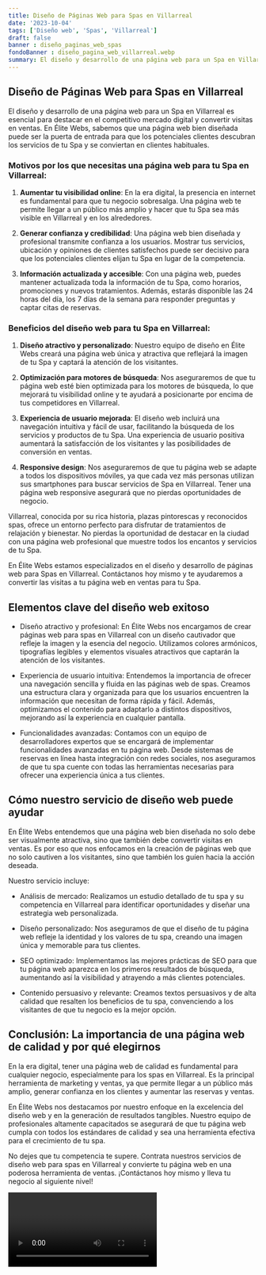 ```yaml
---
title: Diseño de Páginas Web para Spas en Villarreal
date: '2023-10-04'
tags: ['Diseño web', 'Spas', 'Villarreal']
draft: false
banner : diseño_paginas_web_spas
fondoBanner : diseño_pagina_web_villarreal.webp
summary: El diseño y desarrollo de una página web para un Spa en Villarreal es esencial para destacar en el competitivo mercado digital y convertir visitas en ventas. En Élite Webs, sabemos que una página web bien diseñada puede ser la puerta de entrada para que los potenciales clientes descubran los servicios de tu Spa y se conviertan en clientes habituales.
---
```


## Diseño de Páginas Web para Spas en Villarreal

El diseño y desarrollo de una página web para un Spa en Villarreal es esencial para destacar en el competitivo mercado digital y convertir visitas en ventas. En Élite Webs, sabemos que una página web bien diseñada puede ser la puerta de entrada para que los potenciales clientes descubran los servicios de tu Spa y se conviertan en clientes habituales.

### Motivos por los que necesitas una página web para tu Spa en Villarreal:

1. **Aumentar tu visibilidad online**: En la era digital, la presencia en internet es fundamental para que tu negocio sobresalga. Una página web te permite llegar a un público más amplio y hacer que tu Spa sea más visible en Villarreal y en los alrededores.

2. **Generar confianza y credibilidad**: Una página web bien diseñada y profesional transmite confianza a los usuarios. Mostrar tus servicios, ubicación y opiniones de clientes satisfechos puede ser decisivo para que los potenciales clientes elijan tu Spa en lugar de la competencia.

3. **Información actualizada y accesible**: Con una página web, puedes mantener actualizada toda la información de tu Spa, como horarios, promociones y nuevos tratamientos. Además, estarás disponible las 24 horas del día, los 7 días de la semana para responder preguntas y captar citas de reservas.

### Beneficios del diseño web para tu Spa en Villarreal:

1. **Diseño atractivo y personalizado**: Nuestro equipo de diseño en Élite Webs creará una página web única y atractiva que reflejará la imagen de tu Spa y captará la atención de los visitantes.

2. **Optimización para motores de búsqueda**: Nos aseguraremos de que tu página web esté bien optimizada para los motores de búsqueda, lo que mejorará tu visibilidad online y te ayudará a posicionarte por encima de tus competidores en Villarreal.

3. **Experiencia de usuario mejorada**: El diseño web incluirá una navegación intuitiva y fácil de usar, facilitando la búsqueda de los servicios y productos de tu Spa. Una experiencia de usuario positiva aumentará la satisfacción de los visitantes y las posibilidades de conversión en ventas.

4. **Responsive design**: Nos aseguraremos de que tu página web se adapte a todos los dispositivos móviles, ya que cada vez más personas utilizan sus smartphones para buscar servicios de Spa en Villarreal. Tener una página web responsive asegurará que no pierdas oportunidades de negocio.

Villarreal, conocida por su rica historia, plazas pintorescas y reconocidos spas, ofrece un entorno perfecto para disfrutar de tratamientos de relajación y bienestar. No pierdas la oportunidad de destacar en la ciudad con una página web profesional que muestre todos los encantos y servicios de tu Spa.

En Élite Webs estamos especializados en el diseño y desarrollo de páginas web para Spas en Villarreal. Contáctanos hoy mismo y te ayudaremos a convertir las visitas a tu página web en ventas para tu Spa.

<GifSeo />

<Cta />

## Elementos clave del diseño web exitoso

- Diseño atractivo y profesional: En Élite Webs nos encargamos de crear páginas web para spas en Villarreal con un diseño cautivador que refleje la imagen y la esencia del negocio. Utilizamos colores armónicos, tipografías legibles y elementos visuales atractivos que captarán la atención de los visitantes.

- Experiencia de usuario intuitiva: Entendemos la importancia de ofrecer una navegación sencilla y fluida en las páginas web de spas. Creamos una estructura clara y organizada para que los usuarios encuentren la información que necesitan de forma rápida y fácil. Además, optimizamos el contenido para adaptarlo a distintos dispositivos, mejorando así la experiencia en cualquier pantalla.

- Funcionalidades avanzadas: Contamos con un equipo de desarrolladores expertos que se encargará de implementar funcionalidades avanzadas en tu página web. Desde sistemas de reservas en línea hasta integración con redes sociales, nos aseguramos de que tu spa cuente con todas las herramientas necesarias para ofrecer una experiencia única a tus clientes.

## Cómo nuestro servicio de diseño web puede ayudar

En Élite Webs entendemos que una página web bien diseñada no solo debe ser visualmente atractiva, sino que también debe convertir visitas en ventas. Es por eso que nos enfocamos en la creación de páginas web que no solo cautiven a los visitantes, sino que también los guíen hacia la acción deseada.

Nuestro servicio incluye:

- Análisis de mercado: Realizamos un estudio detallado de tu spa y su competencia en Villarreal para identificar oportunidades y diseñar una estrategia web personalizada.

- Diseño personalizado: Nos aseguramos de que el diseño de tu página web refleje la identidad y los valores de tu spa, creando una imagen única y memorable para tus clientes.

- SEO optimizado: Implementamos las mejores prácticas de SEO para que tu página web aparezca en los primeros resultados de búsqueda, aumentando así la visibilidad y atrayendo a más clientes potenciales.

- Contenido persuasivo y relevante: Creamos textos persuasivos y de alta calidad que resalten los beneficios de tu spa, convenciendo a los visitantes de que tu negocio es la mejor opción.

## Conclusión: La importancia de una página web de calidad y por qué elegirnos

En la era digital, tener una página web de calidad es fundamental para cualquier negocio, especialmente para los spas en Villarreal. Es la principal herramienta de marketing y ventas, ya que permite llegar a un público más amplio, generar confianza en los clientes y aumentar las reservas y ventas.

En Élite Webs nos destacamos por nuestro enfoque en la excelencia del diseño web y en la generación de resultados tangibles. Nuestro equipo de profesionales altamente capacitados se asegurará de que tu página web cumpla con todos los estándares de calidad y sea una herramienta efectiva para el crecimiento de tu spa.

No dejes que tu competencia te supere. Contrata nuestros servicios de diseño web para spas en Villarreal y convierte tu página web en una poderosa herramienta de ventas. ¡Contáctanos hoy mismo y lleva tu negocio al siguiente nivel!

<Video />

<CtaBot job='Spas' city='Villarreal'/>

<Gmaps query='Villarreal+españa+maps' />